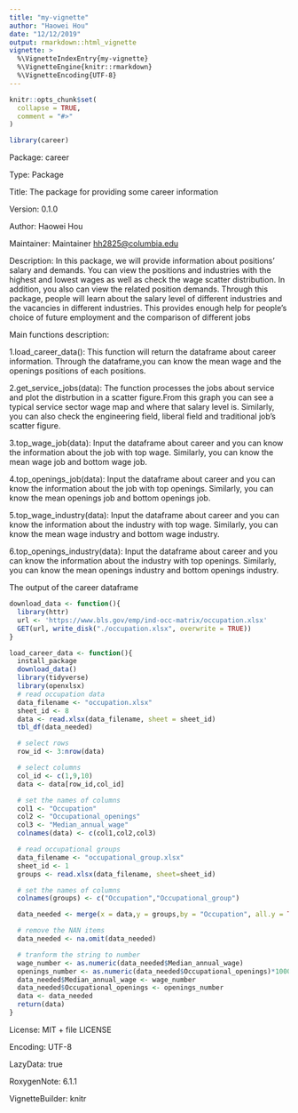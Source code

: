 ```yaml
---
title: "my-vignette"
author: "Haowei Hou"
date: "12/12/2019"
output: rmarkdown::html_vignette
vignette: >
  %\VignetteIndexEntry{my-vignette}
  %\VignetteEngine{knitr::rmarkdown}
  %\VignetteEncoding{UTF-8}
---
```


```r
knitr::opts_chunk$set(
  collapse = TRUE,
  comment = "#>"
)
```

```r
library(career)
```
Package: career

Type: Package

Title: The package for providing some career information

Version: 0.1.0

Author: Haowei Hou

Maintainer: Maintainer <hh2825@columbia.edu>

Description: In this package, we will provide information about positions' salary and demands. You can view the positions and industries with the highest and lowest wages as well as check the wage scatter distribution. In addition, you also can view the related position demands. Through this package, people will learn about the salary level of different industries and the vacancies in different industries. This provides enough help for people's choice of future employment and the comparison of different jobs

Main functions description:

1.load_career_data():
This function will return the dataframe about career information. Through the dataframe,you can know the mean wage and the openings positions of each positions.

2.get_service_jobs(data):
The function processes the jobs about service and plot the distrbution in a scatter figure.From this graph you can see a typical service sector wage map and where that salary level is. Similarly, you can also check the engineering field, liberal field and traditional job's scatter figure.

3.top_wage_job(data): 
Input the dataframe about career and you can know the information about the job with top wage. Similarly, you can know the mean wage job and bottom wage job.

4.top_openings_job(data):
Input the dataframe about career and you can know the information about the job with top openings. Similarly, you can know the mean openings job and bottom openings job.

5.top_wage_industry(data):
Input the dataframe about career and you can know the information about the industry with top wage. Similarly, you can know the mean wage industry and bottom wage industry.

6.top_openings_industry(data):
Input the dataframe about career and you can know the information about the industry with top openings. Similarly, you can know the mean openings industry and bottom openings industry.

The output of the career dataframe
```r
download_data <- function(){
  library(httr)
  url <- 'https://www.bls.gov/emp/ind-occ-matrix/occupation.xlsx'
  GET(url, write_disk("./occupation.xlsx", overwrite = TRUE))
}
```
```r
load_career_data <- function(){
  install_package
  download_data()
  library(tidyverse)
  library(openxlsx)
  # read occupation data
  data_filename <- "occupation.xlsx"
  sheet_id <- 8
  data <- read.xlsx(data_filename, sheet = sheet_id)
  tbl_df(data_needed)

  # select rows
  row_id <- 3:nrow(data)

  # select columns
  col_id <- c(1,9,10)
  data <- data[row_id,col_id]

  # set the names of columns
  col1 <- "Occupation"
  col2 <- "Occupational_openings"
  col3 <- "Median_annual_wage"
  colnames(data) <- c(col1,col2,col3)

  # read occupational groups
  data_filename <- "occupational_group.xlsx"
  sheet_id <- 1
  groups <- read.xlsx(data_filename, sheet=sheet_id)

  # set the names of columns
  colnames(groups) <- c("Occupation","Occupational_group")

  data_needed <- merge(x = data,y = groups,by = "Occupation", all.y = TRUE)

  # remove the NAN items
  data_needed <- na.omit(data_needed)

  # tranform the string to number
  wage_number <- as.numeric(data_needed$Median_annual_wage)
  openings_number <- as.numeric(data_needed$Occupational_openings)*1000
  data_needed$Median_annual_wage <- wage_number
  data_needed$Occupational_openings <- openings_number
  data <- data_needed
  return(data)
}
```

License: MIT + file LICENSE

Encoding: UTF-8

LazyData: true

RoxygenNote: 6.1.1

VignetteBuilder: knitr
